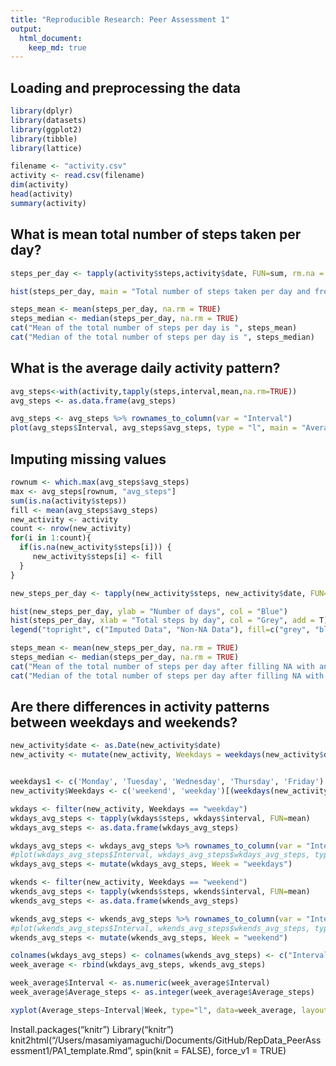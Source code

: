 ```yaml
---
title: "Reproducible Research: Peer Assessment 1"
output: 
  html_document:
    keep_md: true
---
```


## Loading and preprocessing the data
```r
library(dplyr)
library(datasets)
library(ggplot2)
library(tibble)
library(lattice)

filename <- "activity.csv"
activity <- read.csv(filename)
dim(activity)
head(activity)
summary(activity)
```

## What is mean total number of steps taken per day?
```r
steps_per_day <- tapply(activity$steps,activity$date, FUN=sum, rm.na = TRUE)

hist(steps_per_day, main = "Total number of steps taken per day and frequency", xlab = "Total steps by day")

steps_mean <- mean(steps_per_day, na.rm = TRUE)
steps_median <- median(steps_per_day, na.rm = TRUE)
cat("Mean of the total number of steps per day is ", steps_mean)
cat("Median of the total number of steps per day is ", steps_median)
```

## What is the average daily activity pattern?
```r
avg_steps<-with(activity,tapply(steps,interval,mean,na.rm=TRUE))
avg_steps <- as.data.frame(avg_steps)

avg_steps <- avg_steps %>% rownames_to_column(var = "Interval")
plot(avg_steps$Interval, avg_steps$avg_steps, type = "l", main = "Average daily activity pattern")
```


## Imputing missing values
```r
rownum <- which.max(avg_steps$avg_steps)
max <- avg_steps[rownum, "avg_steps"]
sum(is.na(activity$steps))
fill <- mean(avg_steps$avg_steps)
new_activity <- activity
count <- nrow(new_activity)
for(i in 1:count){
  if(is.na(new_activity$steps[i])) {
     new_activity$steps[i] <- fill
  }
}
```

```r
new_steps_per_day <- tapply(new_activity$steps, new_activity$date, FUN=sum)

hist(new_steps_per_day, ylab = "Number of days", col = "Blue")
hist(steps_per_day, xlab = "Total steps by day", col = "Grey", add = T)
legend("topright", c("Imputed Data", "Non-NA Data"), fill=c("grey", "blue") )

steps_mean <- mean(new_steps_per_day, na.rm = TRUE)
steps_median <- median(steps_per_day, na.rm = TRUE)
cat("Mean of the total number of steps per day after filling NA with an average number of steps is ", steps_mean)
cat("Median of the total number of steps per day after filling NA with an average number of steps is ", steps_median)
```
## Are there differences in activity patterns between weekdays and weekends?
```r
new_activity$date <- as.Date(new_activity$date)
new_activity <- mutate(new_activity, Weekdays = weekdays(new_activity$date))


weekdays1 <- c('Monday', 'Tuesday', 'Wednesday', 'Thursday', 'Friday')
new_activity$Weekdays <- c('weekend', 'weekday')[(weekdays(new_activity$date) %in% weekdays1)+1L]
```

```r
wkdays <- filter(new_activity, Weekdays == "weekday")
wkdays_avg_steps <- tapply(wkdays$steps, wkdays$interval, FUN=mean)
wkdays_avg_steps <- as.data.frame(wkdays_avg_steps)

wkdays_avg_steps <- wkdays_avg_steps %>% rownames_to_column(var = "Interval")
#plot(wkdays_avg_steps$Interval, wkdays_avg_steps$wkdays_avg_steps, type = "l", xlab = "Intervals", ylab = "Average Steps",main = "Weekdays")
wkdays_avg_steps <- mutate(wkdays_avg_steps, Week = "weekdays")

```

```r
wkends <- filter(new_activity, Weekdays == "weekend")
wkends_avg_steps <- tapply(wkends$steps, wkends$interval, FUN=mean)
wkends_avg_steps <- as.data.frame(wkends_avg_steps)

wkends_avg_steps <- wkends_avg_steps %>% rownames_to_column(var = "Interval")
#plot(wkends_avg_steps$Interval, wkends_avg_steps$wkends_avg_steps, type = "l", xlab = "Intervals", ylab = "Average Steps",main = "Weekend")
wkends_avg_steps <- mutate(wkends_avg_steps, Week = "weekend")

colnames(wkdays_avg_steps) <- colnames(wkends_avg_steps) <- c("Interval", "Average_steps", "Week")
week_average <- rbind(wkdays_avg_steps, wkends_avg_steps)

week_average$Interval <- as.numeric(week_average$Interval)
week_average$Average_steps <- as.integer(week_average$Average_steps)
```

```r
xyplot(Average_steps~Interval|Week, type="l", data=week_average, layout = c(1,2), main = "Average steps per interval by day type")
```


Install.packages(“knitr”)
Library(“knitr”)
knit2html("/Users/masamiyamaguchi/Documents/GitHub/RepData_PeerAssessment1/PA1_template.Rmd", spin(knit = FALSE), force_v1 = TRUE)
